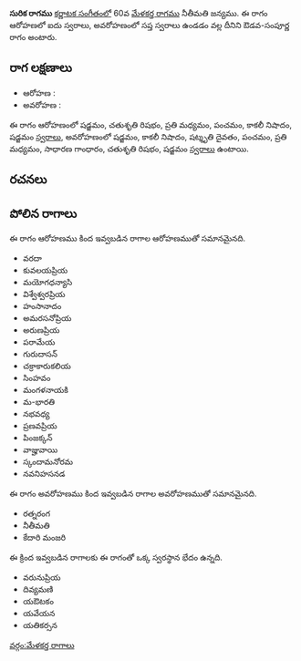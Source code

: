 {{Infobox ragam
	| name          	= సురిక
	| synonym	    	= 
	| mela          	= 
	| chakra        	= 
	| janaka        	= 
	| type          	= ఔడవ-సంపూర్ణ
	| arohanam      	= {{svaraC|S|R2|M2|P|N3|S'}} 
	| avarohanam    	= {{svaraC|S'|N3|D3|P|M2|G2|R2|S}}
	| jeeva         	=
	| chhaya        	=
	| nyasa         	=
	| vishesha      	= 
	| equivalent  		= 
}}
{{కర్ణాటక సంగీత రాగాలు}}
'''సురిక రాగము''' [[కర్ణాటక సంగీతం]]లో 60వ [[మేళకర్త రాగము]] నీతీమతి జన్యము.  ఈ రాగం ఆరోహణలో ఐదు స్వరాలు, అవరోహణంలో సప్త స్వరాలు ఉండడం వల్ల దీనిని ఔడవ-సంపూర్ణ రాగం అంటారు.


==రాగ లక్షణాలు==


* ఆరోహణ : {{svaraC|S|R2|M2|P|N3|S'}} 
* అవరోహణ : {{svaraC|S'|N3|D3|P|M2|G2|R2|S}}

ఈ రాగం ఆరోహణంలో షడ్జమం, చతుశృతి రిషభం, ప్రతి మధ్యమం, పంచమం, కాకలీ నిషాదం, షడ్జమం [[స్వరాలు]], అవరోహణంలో షడ్జమం, కాకలీ నిషాదం, షట్శృతి దైవతం, పంచమం, ప్రతి మధ్యమం, సాధారణ గాంధారం, చతుశృతి రిషభం, షడ్జమం [[స్వరాలు]] ఉంటాయి.

==రచనలు==



==పోలిన రాగాలు==
ఈ రాగం ఆరోహణము కింద ఇవ్వబడిన రాగాల ఆరోహణముతో సమానమైనది.
* వరదా
* కువలయప్రియ
* మయోగధన్యాసి
* విశ్వేశ్వరప్రియ
* హంసానాదం
* అమరసనోప్రియ
* అరుణప్రియ
* పరామేయ
* గురుదాసన్
* చక్రాకారుకలియ
* సింహవం
* మంగళనాయకి
* మ-భారతి
* నభవధ్య
* ప్రణవప్రియ
* పింజక్కన్
* వాజ్హువాయి
* స్కందామనోరమ
* నవనిహసనడ

ఈ రాగం అవరోహణము కింద ఇవ్వబడిన రాగాల అవరోహణముతో సమానమైనది.
* రత్నరంగ
* నీతీమతి
* కేదారి మంజరి

ఈ క్రింద ఇవ్వబడిన రాగాలకు ఈ రాగంతో ఒక్క స్వరస్థాన భేదం ఉన్నది.
* వరునుప్రియ
* దివ్యమణి
* యఔటకం
* యవేయన
* యతికర్సన



[[వర్గం:మేళకర్త రాగాలు]]